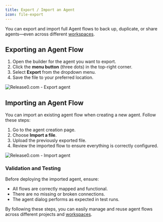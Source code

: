 ```yaml
---
title: Export / Import an Agent
icon: file-export
---
```


You can export and import full Agent flows to back up, duplicate, or share agents—even across different [workspaces](/workspace/general).

## Exporting an Agent Flow

1. Open the builder for the agent you want to export.
2. Click the **menu button** (three dots) in the top-right corner.
3. Select **Export** from the dropdown menu.
4. Save the file to your preferred location.

<Frame style={{ maxWidth: '600px' }}>
  <img src="/images/workspace/agent-export.png" alt="Release0.com - Export agent" /> 
</Frame>


## Importing an Agent Flow

You can import an existing agent flow when creating a new agent. Follow these steps:

1. Go to the agent creation page.
2. Choose **Import a file**.
3. Upload the previously exported file.
4. Review the imported flow to ensure everything is correctly configured.

<Frame style={{ maxWidth: '400px' }}>
  <img src="/images/workspace/agent-import.png" alt="Release0.com - Import agent" />
</Frame>


### Validation and Testing

Before deploying the imported agent, ensure:

- All flows are correctly mapped and functional.
- There are no missing or broken connections.
- The agent dialog performs as expected in test runs.

By following these steps, you can easily manage and reuse agent flows across different projects and [workspaces](/workspace/general).
